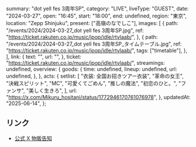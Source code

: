   summary: "dot yell fes 3周年SP",
  category: "LIVE",
  liveType: "GUEST",
  date: "2024-03-27",
  open: "16:45",
  start: "18:00",
  end: undefined,
  region: "東京",
  location: "Zepp Shinjuku",
  present: ["高嶺のなでしこ"],
  images: [
    {
      path: "/events/2024/2024-03-27_dot yell fes 3周年SP.jpg",
      ref: "https://ticket.rakuten.co.jp/music/jpop/idle/rtylaab/",
    },
    {
      path: "/events/2024/2024-03-27_dot yell fes 3周年SP_タイムテーブル.jpg",
      ref: "https://ticket.rakuten.co.jp/music/jpop/idle/rtylaab/",
      tags: ["timetable"],
    },
  ],
  link: {
    text: "",
    url: "",
  },
  ticket: "https://ticket.rakuten.co.jp/music/jpop/idle/rtylaab/",
  streamings: undefined,
  overview: {
    goods: {
      time: undefined,
      lineup: undefined,
      url: undefined,
    },
  },
  acts: {
    setlist: [
      "衣装: 全国お招きツアー衣装",
      "革命の女王",
      "決戦スピリット",
      "MC",
      "可愛くてごめん",
      "推しの魔法",
      "初恋のひと。",
      "ファンサ",
      "美しく生きろ",
    ],
    url: "https://x.com/Mikuru_hositani/status/1772946170761076978",
  },
  updatedAt: "2025-06-14",
};

## リンク

- [公式 X 物販告知](https://x.com/takanenofficial/status/1772858983218368707)
